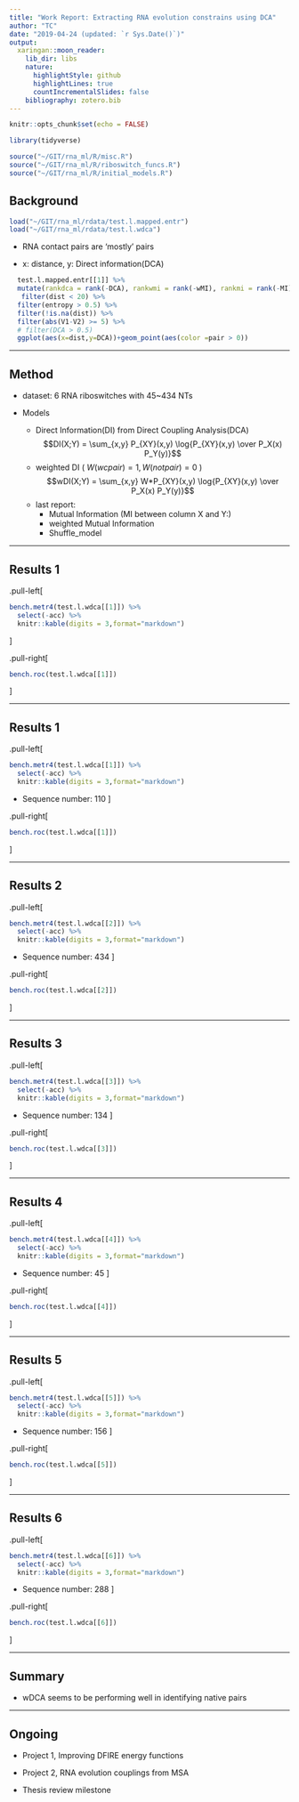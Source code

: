 ```yaml
---
title: "Work Report: Extracting RNA evolution constrains using DCA"
author: "TC"
date: "2019-04-24 (updated: `r Sys.Date()`)"
output:
  xaringan::moon_reader:
    lib_dir: libs
    nature:
      highlightStyle: github
      highlightLines: true
      countIncrementalSlides: false
    bibliography: zotero.bib
---
```


```r
knitr::opts_chunk$set(echo = FALSE)

library(tidyverse)

source("~/GIT/rna_ml/R/misc.R")
source("~/GIT/rna_ml/R/riboswitch_funcs.R")
source("~/GIT/rna_ml/R/initial_models.R")
```



## Background

```r
load("~/GIT/rna_ml/rdata/test.l.mapped.entr")
load("~/GIT/rna_ml/rdata/test.l.wdca")
```

- RNA contact pairs are 'mostly' pairs

- x: distance, y: Direct information(DCA)

```r
  test.l.mapped.entr[[1]] %>% 
  mutate(rankdca = rank(-DCA), rankwmi = rank(-wMI), rankmi = rank(-MI)) %>%
   filter(dist < 20) %>%
  filter(entropy > 0.5) %>%
  filter(!is.na(dist)) %>%
  filter(abs(V1-V2) >= 5) %>%
  # filter(DCA > 0.5)
  ggplot(aes(x=dist,y=DCA))+geom_point(aes(color =pair > 0))
```


---

## Method

- dataset: 6 RNA riboswitches with 45~434 NTs

- Models
  - Direct Information(DI) from Direct Coupling Analysis(DCA)
    $$DI(X;Y) = \sum_{x,y} P_{XY}(x,y) \log{P_{XY}(x,y) \over P_X(x) P_Y(y)}$$
  - weighted DI ( $W(wcpair) = 1, W(notpair) = 0$ )
    $$wDI(X;Y) = \sum_{x,y} W*P_{XY}(x,y) \log{P_{XY}(x,y) \over P_X(x) P_Y(y)}$$
  - last report:
      - Mutual Information (MI between column X and Y:)
      - weighted Mutual Information
      - Shuffle_model

---

## Results 1

.pull-left[
```r
bench.metr4(test.l.wdca[[1]]) %>%
  select(-acc) %>%
  knitr::kable(digits = 3,format="markdown")
```
]

.pull-right[
```r
bench.roc(test.l.wdca[[1]])
```

]

---

## Results 1

.pull-left[
```r
bench.metr4(test.l.wdca[[1]]) %>%
  select(-acc) %>%
  knitr::kable(digits = 3,format="markdown")
```

- Sequence number: 110
]

.pull-right[
```r
bench.roc(test.l.wdca[[1]])
```

]

---

## Results 2

.pull-left[
```r
bench.metr4(test.l.wdca[[2]]) %>%
  select(-acc) %>%
  knitr::kable(digits = 3,format="markdown")
```

- Sequence number: 434
]

.pull-right[
```r
bench.roc(test.l.wdca[[2]])
```

]

---

## Results 3

.pull-left[
```r
bench.metr4(test.l.wdca[[3]]) %>%
  select(-acc) %>%
  knitr::kable(digits = 3,format="markdown")
```

- Sequence number: 134
]

.pull-right[
```r
bench.roc(test.l.wdca[[3]])
```

]

---

## Results 4

.pull-left[
```r
bench.metr4(test.l.wdca[[4]]) %>%
  select(-acc) %>%
  knitr::kable(digits = 3,format="markdown")
```

- Sequence number: 45
]

.pull-right[
```r
bench.roc(test.l.wdca[[4]])
```

]

---

## Results 5

.pull-left[
```r
bench.metr4(test.l.wdca[[5]]) %>%
  select(-acc) %>%
  knitr::kable(digits = 3,format="markdown")
```

- Sequence number: 156
]

.pull-right[
```r
bench.roc(test.l.wdca[[5]])
```

]

---

## Results 6

.pull-left[
```r
bench.metr4(test.l.wdca[[6]]) %>%
  select(-acc) %>%
  knitr::kable(digits = 3,format="markdown")
```

- Sequence number: 288
]

.pull-right[
```r
bench.roc(test.l.wdca[[6]])
```

]

---

## Summary

- wDCA seems to be performing well in identifying native pairs

---
## Ongoing

- Project 1, Improving DFIRE energy functions

- Project 2, RNA evolution couplings from MSA

- Thesis review milestone
